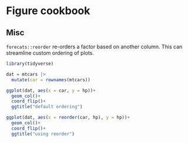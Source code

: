 # Figure cookbook

## Misc

`forecats::reorder` re-orders a factor based on another column. This can streamline
custom ordering of plots.

```r
library(tidyverse)

dat = mtcars |> 
  mutate(car = rownames(mtcars))

ggplot(dat, aes(x = car, y = hp))+
  geom_col()+
  coord_flip()+
  ggtitle("default ordering")

ggplot(dat, aes(x = reorder(car, hp), y = hp))+
  geom_col()+
  coord_flip()+
  ggtitle("using reorder")
  
```

